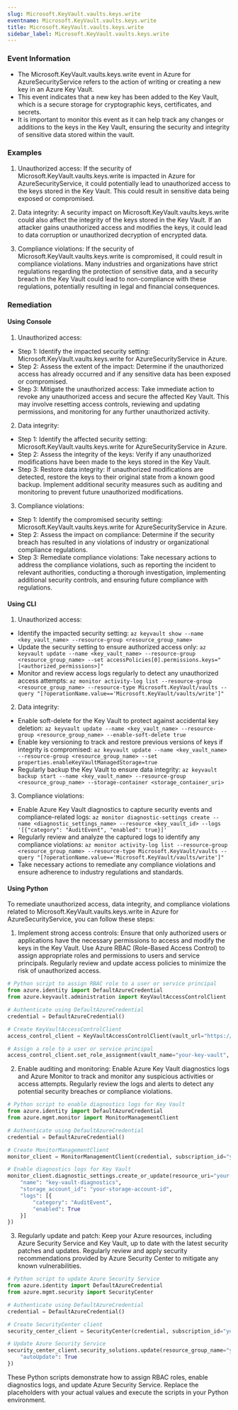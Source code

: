 ```yaml
--- 
slug: Microsoft.KeyVault.vaults.keys.write
eventname: Microsoft.KeyVault.vaults.keys.write
title: Microsoft.KeyVault.vaults.keys.write
sidebar_label: Microsoft.KeyVault.vaults.keys.write
---
```

                       
### Event Information

- The Microsoft.KeyVault.vaults.keys.write event in Azure for AzureSecurityService refers to the action of writing or creating a new key in an Azure Key Vault.
- This event indicates that a new key has been added to the Key Vault, which is a secure storage for cryptographic keys, certificates, and secrets.
- It is important to monitor this event as it can help track any changes or additions to the keys in the Key Vault, ensuring the security and integrity of sensitive data stored within the vault.


### Examples

1. Unauthorized access: If the security of Microsoft.KeyVault.vaults.keys.write is impacted in Azure for AzureSecurityService, it could potentially lead to unauthorized access to the keys stored in the Key Vault. This could result in sensitive data being exposed or compromised.

2. Data integrity: A security impact on Microsoft.KeyVault.vaults.keys.write could also affect the integrity of the keys stored in the Key Vault. If an attacker gains unauthorized access and modifies the keys, it could lead to data corruption or unauthorized decryption of encrypted data.

3. Compliance violations: If the security of Microsoft.KeyVault.vaults.keys.write is compromised, it could result in compliance violations. Many industries and organizations have strict regulations regarding the protection of sensitive data, and a security breach in the Key Vault could lead to non-compliance with these regulations, potentially resulting in legal and financial consequences.

### Remediation

#### Using Console

1. Unauthorized access:
- Step 1: Identify the impacted security setting: Microsoft.KeyVault.vaults.keys.write for AzureSecurityService in Azure.
- Step 2: Assess the extent of the impact: Determine if the unauthorized access has already occurred and if any sensitive data has been exposed or compromised.
- Step 3: Mitigate the unauthorized access: Take immediate action to revoke any unauthorized access and secure the affected Key Vault. This may involve resetting access controls, reviewing and updating permissions, and monitoring for any further unauthorized activity.

2. Data integrity:
- Step 1: Identify the affected security setting: Microsoft.KeyVault.vaults.keys.write for AzureSecurityService in Azure.
- Step 2: Assess the integrity of the keys: Verify if any unauthorized modifications have been made to the keys stored in the Key Vault.
- Step 3: Restore data integrity: If unauthorized modifications are detected, restore the keys to their original state from a known good backup. Implement additional security measures such as auditing and monitoring to prevent future unauthorized modifications.

3. Compliance violations:
- Step 1: Identify the compromised security setting: Microsoft.KeyVault.vaults.keys.write for AzureSecurityService in Azure.
- Step 2: Assess the impact on compliance: Determine if the security breach has resulted in any violations of industry or organizational compliance regulations.
- Step 3: Remediate compliance violations: Take necessary actions to address the compliance violations, such as reporting the incident to relevant authorities, conducting a thorough investigation, implementing additional security controls, and ensuring future compliance with regulations.

#### Using CLI

1. Unauthorized access:
- Identify the impacted security setting: `az keyvault show --name <key_vault_name> --resource-group <resource_group_name>`
- Update the security setting to ensure authorized access only: `az keyvault update --name <key_vault_name> --resource-group <resource_group_name> --set accessPolicies[0].permissions.keys="[<authorized_permissions>]"`
- Monitor and review access logs regularly to detect any unauthorized access attempts: `az monitor activity-log list --resource-group <resource_group_name> --resource-type Microsoft.KeyVault/vaults --query "[?operationName.value=='Microsoft.KeyVault/vaults/write']"`

2. Data integrity:
- Enable soft-delete for the Key Vault to protect against accidental key deletion: `az keyvault update --name <key_vault_name> --resource-group <resource_group_name> --enable-soft-delete true`
- Enable key versioning to track and restore previous versions of keys if integrity is compromised: `az keyvault update --name <key_vault_name> --resource-group <resource_group_name> --set properties.enableKeyVaultManagedStorage=true`
- Regularly backup the Key Vault to ensure data integrity: `az keyvault backup start --name <key_vault_name> --resource-group <resource_group_name> --storage-container <storage_container_uri>`

3. Compliance violations:
- Enable Azure Key Vault diagnostics to capture security events and compliance-related logs: `az monitor diagnostic-settings create --name <diagnostic_settings_name> --resource <key_vault_id> --logs '[{"category": "AuditEvent", "enabled": true}]'`
- Regularly review and analyze the captured logs to identify any compliance violations: `az monitor activity-log list --resource-group <resource_group_name> --resource-type Microsoft.KeyVault/vaults --query "[?operationName.value=='Microsoft.KeyVault/vaults/write']"`
- Take necessary actions to remediate any compliance violations and ensure adherence to industry regulations and standards.

#### Using Python

To remediate unauthorized access, data integrity, and compliance violations related to Microsoft.KeyVault.vaults.keys.write in Azure for AzureSecurityService, you can follow these steps:

1. Implement strong access controls: Ensure that only authorized users or applications have the necessary permissions to access and modify the keys in the Key Vault. Use Azure RBAC (Role-Based Access Control) to assign appropriate roles and permissions to users and service principals. Regularly review and update access policies to minimize the risk of unauthorized access.

```python
# Python script to assign RBAC role to a user or service principal
from azure.identity import DefaultAzureCredential
from azure.keyvault.administration import KeyVaultAccessControlClient

# Authenticate using DefaultAzureCredential
credential = DefaultAzureCredential()

# Create KeyVaultAccessControlClient
access_control_client = KeyVaultAccessControlClient(vault_url="https://your-key-vault.vault.azure.net/", credential=credential)

# Assign a role to a user or service principal
access_control_client.set_role_assignment(vault_name="your-key-vault", role_definition_id="your-role-definition-id", principal_id="your-principal-id")
```

2. Enable auditing and monitoring: Enable Azure Key Vault diagnostics logs and Azure Monitor to track and monitor any suspicious activities or access attempts. Regularly review the logs and alerts to detect any potential security breaches or compliance violations.

```python
# Python script to enable diagnostics logs for Key Vault
from azure.identity import DefaultAzureCredential
from azure.mgmt.monitor import MonitorManagementClient

# Authenticate using DefaultAzureCredential
credential = DefaultAzureCredential()

# Create MonitorManagementClient
monitor_client = MonitorManagementClient(credential, subscription_id="your-subscription-id")

# Enable diagnostics logs for Key Vault
monitor_client.diagnostic_settings.create_or_update(resource_uri="your-key-vault-id", parameters={
    "name": "key-vault-diagnostics",
    "storage_account_id": "your-storage-account-id",
    "logs": [{
        "category": "AuditEvent",
        "enabled": True
    }]
})
```

3. Regularly update and patch: Keep your Azure resources, including Azure Security Service and Key Vault, up to date with the latest security patches and updates. Regularly review and apply security recommendations provided by Azure Security Center to mitigate any known vulnerabilities.

```python
# Python script to update Azure Security Service
from azure.identity import DefaultAzureCredential
from azure.mgmt.security import SecurityCenter

# Authenticate using DefaultAzureCredential
credential = DefaultAzureCredential()

# Create SecurityCenter client
security_center_client = SecurityCenter(credential, subscription_id="your-subscription-id")

# Update Azure Security Service
security_center_client.security_solutions.update(resource_group_name="your-resource-group", solution_name="AzureSecurityService", properties={
    "autoUpdate": True
})
```

These Python scripts demonstrate how to assign RBAC roles, enable diagnostics logs, and update Azure Security Service. Replace the placeholders with your actual values and execute the scripts in your Python environment.


 